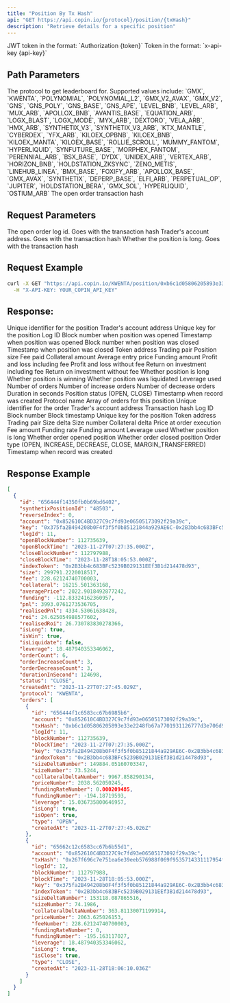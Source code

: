 ```yaml
---
title: "Position By Tx Hash"
api: "GET https://api.copin.io/{protocol}/position/{txHash}"
description: "Retrieve details for a specific position"
---
```

<ParamField header="Authorization" type="string">
    JWT token in the format: `Authorization {token}`
</ParamField>

<ParamField header="x-api-key" type="string">
    Token in the format: `x-api-key {api-key}`
</ParamField>

## Path Parameters

<ParamField query="protocol" type="string" required>
    The protocol to get leaderboard for. Supported values include: `GMX`,
    `KWENTA`, `POLYNOMIAL`, `POLYNOMIAL_L2`, `GMX_V2_AVAX`, `GMX_V2`, `GNS`,
    `GNS_POLY`, `GNS_BASE`, `GNS_APE`, `LEVEL_BNB`, `LEVEL_ARB`, `MUX_ARB`,
    `APOLLOX_BNB`, `AVANTIS_BASE`, `EQUATION_ARB`, `LOGX_BLAST`, `LOGX_MODE`,
    `MYX_ARB`, `DEXTORO`, `VELA_ARB`, `HMX_ARB`, `SYNTHETIX_V3`,
    `SYNTHETIX_V3_ARB`, `KTX_MANTLE`, `CYBERDEX`, `YFX_ARB`, `KILOEX_OPBNB`,
    `KILOEX_BNB`, `KILOEX_MANTA`, `KILOEX_BASE`, `ROLLIE_SCROLL`, `MUMMY_FANTOM`,
    `HYPERLIQUID`, `SYNFUTURE_BASE`, `MORPHEX_FANTOM`, `PERENNIAL_ARB`,
    `BSX_BASE`, `DYDX`, `UNIDEX_ARB`, `VERTEX_ARB`, `HORIZON_BNB`,
    `HOLDSTATION_ZKSYNC`, `ZENO_METIS`, `LINEHUB_LINEA`, `BMX_BASE`, `FOXIFY_ARB`,
    `APOLLOX_BASE`, `GMX_AVAX`, `SYNTHETIX`, `DEPERP_BASE`, `ELFI_ARB`, `PERPETUAL_OP`,
    `JUPITER`, `HOLDSTATION_BERA`, `GMX_SOL`, `HYPERLIQUID`, `OSTIUM_ARB`
</ParamField>

<ParamField path="txHash" type="string" required>
  The open order transaction hash
</ParamField>

## Request Parameters

<ParamField query="logId" type="string">
  The open order log id. Goes with the transaction hash
</ParamField>

<ParamField query="account" type="string">
  Trader's account address. Goes with the transaction hash
</ParamField>

<ParamField query="isLong" type="boolean">
  Whether the position is long. Goes with the transaction hash
</ParamField>

## Request Example

```bash
curl -X GET "https://api.copin.io/KWENTA/position/0xb6c1d05806205893e33e2248fb67a7701931126777d3e706d91d7503dd83b34e?logId=11&account=0x852610C4BD327C9c7fd93e06505173092f29a39c&isLong=true" \
  -H "X-API-KEY: YOUR_COPIN_API_KEY"
```

## Response:

<ResponseField name="id" type="string">
  Unique identifier for the position
</ResponseField>

<ResponseField name="account" type="string">
  Trader's account address
</ResponseField>

<ResponseField name="key" type="string">
  Unique key for the position
</ResponseField>

<ResponseField name="logId" type="number">
  Log ID
</ResponseField>

<ResponseField name="openBlockNumber" type="number">
  Block number when position was opened
</ResponseField>

<ResponseField name="openBlockTime" type="string">
  Timestamp when position was opened
</ResponseField>

<ResponseField name="closeBlockNumber" type="number">
  Block number when position was closed
</ResponseField>

<ResponseField name="closeBlockTime" type="string">
  Timestamp when position was closed
</ResponseField>

<ResponseField name="indexToken" type="string">
  Token address
</ResponseField>

<ResponseField name="pair" type="string">
  Trading pair
</ResponseField>

<ResponseField name="size" type="number">
  Position size
</ResponseField>

<ResponseField name="fee" type="number">
  Fee paid
</ResponseField>

<ResponseField name="collateral" type="number">
  Collateral amount
</ResponseField>

<ResponseField name="averagePrice" type="number">
  Average entry price
</ResponseField>

<ResponseField name="funding" type="number">
  Funding amount
</ResponseField>

<ResponseField name="pnl" type="number">
  Profit and loss including fee
</ResponseField>

<ResponseField name="realisedPnl" type="number">
  Profit and loss without fee
</ResponseField>

<ResponseField name="roi" type="number">
  Return on investment including fee
</ResponseField>

<ResponseField name="realisedRoi" type="number">
  Return on investment without fee
</ResponseField>

<ResponseField name="isLong" type="boolean">
  Whether position is long
</ResponseField>

<ResponseField name="isWin" type="boolean">
  Whether position is winning
</ResponseField>

<ResponseField name="isLiquidate" type="boolean">
  Whether position was liquidated
</ResponseField>

<ResponseField name="leverage" type="number">
  Leverage used
</ResponseField>

<ResponseField name="orderCount" type="number">
  Number of orders
</ResponseField>

<ResponseField name="orderIncreaseCount" type="number">
  Number of increase orders
</ResponseField>

<ResponseField name="orderDecreaseCount" type="number">
  Number of decrease orders
</ResponseField>

<ResponseField name="durationInSecond" type="number">
  Duration in seconds
</ResponseField>

<ResponseField name="status" type="string">
  Position status (OPEN, CLOSE)
</ResponseField>

<ResponseField name="createdAt" type="string">
  Timestamp when record was created
</ResponseField>

<ResponseField name="protocol" type="string">
  Protocol name
</ResponseField>

<ResponseField name="orders" type="array">
  Array of orders for this position
  <Expandable title="properties">
    <ResponseField name="id" type="string">
      Unique identifier for the order
    </ResponseField>
    <ResponseField name="account" type="string">
      Trader's account address
    </ResponseField>
    <ResponseField name="txHash" type="string">
      Transaction hash
    </ResponseField>
    <ResponseField name="logId" type="number">
      Log ID
    </ResponseField>
    <ResponseField name="blockNumber" type="number">
      Block number
    </ResponseField>
    <ResponseField name="blockTime" type="string">
      Block timestamp
    </ResponseField>
    <ResponseField name="key" type="string">
      Unique key for the position
    </ResponseField>
    <ResponseField name="indexToken" type="string">
      Token address
    </ResponseField>
    <ResponseField name="pair" type="string">
      Trading pair
    </ResponseField>
    <ResponseField name="sizeDeltaNumber" type="number">
      Size delta
    </ResponseField>
    <ResponseField name="sizeNumber" type="number">
      Size number
    </ResponseField>
    <ResponseField name="collateralDeltaNumber" type="number">
      Collateral delta
    </ResponseField>
    <ResponseField name="priceNumber" type="number">
      Price at order execution
    </ResponseField>
    <ResponseField name="feeNumber" type="number">
      Fee amount
    </ResponseField>
    <ResponseField name="fundingRateNumber" type="number">
      Funding rate
    </ResponseField>
    <ResponseField name="fundingNumber" type="number">
      Funding amount
    </ResponseField>
    <ResponseField name="leverage" type="number">
      Leverage used
    </ResponseField>
    <ResponseField name="isLong" type="boolean">
      Whether position is long
    </ResponseField>
    <ResponseField name="isOpen" type="boolean">
      Whether order opened position
    </ResponseField>
    <ResponseField name="isClose" type="boolean">
      Whether order closed position
    </ResponseField>
    <ResponseField name="type" type="string">
      Order type (OPEN, INCREASE, DECREASE, CLOSE, MARGIN_TRANSFERRED)
    </ResponseField>
    <ResponseField name="createdAt" type="string">
      Timestamp when record was created
    </ResponseField>
  </Expandable>
</ResponseField>

## Response Example

```json
[
  {
    "id": "656444f14350fb0b69bd6402",
    "synthetixPositionId": "48503",
    "reverseIndex": 0,
    "account": "0x852610C4BD327C9c7fd93e06505173092f29a39c",
    "key": "0x375fa2B494208b0F4f3f5f0b85121844a929AE6C-0x2B3bb4c683BFc5239B029131EEf3B1d214478d93-LONG",
    "logId": 11,
    "openBlockNumber": 112735639,
    "openBlockTime": "2023-11-27T07:27:35.000Z",
    "closeBlockNumber": 112797988,
    "closeBlockTime": "2023-11-28T18:05:53.000Z",
    "indexToken": "0x2B3bb4c683BFc5239B029131EEf3B1d214478d93",
    "size": 299791.2220018517,
    "fee": 228.62124740700003,
    "collateral": 16215.501363168,
    "averagePrice": 2022.9018492877242,
    "funding": -112.83324162360957,
    "pnl": 3993.0761273536705,
    "realisedPnl": 4334.53061638428,
    "roi": 24.625054988577602,
    "realisedRoi": 26.730783830278366,
    "isLong": true,
    "isWin": true,
    "isLiquidate": false,
    "leverage": 18.487940353346062,
    "orderCount": 6,
    "orderIncreaseCount": 3,
    "orderDecreaseCount": 3,
    "durationInSecond": 124698,
    "status": "CLOSE",
    "createdAt": "2023-11-27T07:27:45.029Z",
    "protocol": "KWENTA",
    "orders": [
      {
        "id": "656444f1c6583cc67b6985b6",
        "account": "0x852610C4BD327C9c7fd93e06505173092f29a39c",
        "txHash": "0xb6c1d05806205893e33e2248fb67a7701931126777d3e706d91d7503dd83b34e",
        "logId": 11,
        "blockNumber": 112735639,
        "blockTime": "2023-11-27T07:27:35.000Z",
        "key": "0x375fa2B494208b0F4f3f5f0b85121844a929AE6C-0x2B3bb4c683BFc5239B029131EEf3B1d214478d93-LONG",
        "indexToken": "0x2B3bb4c683BFc5239B029131EEf3B1d214478d93",
        "sizeDeltaNumber": 149884.05160703347,
        "sizeNumber": 73.5244,
        "collateralDeltaNumber": 9967.858290134,
        "priceNumber": 2038.562050245,
        "fundingRateNumber": 0.000209485,
        "fundingNumber": -194.18719593,
        "leverage": 15.036735800646957,
        "isLong": true,
        "isOpen": true,
        "type": "OPEN",
        "createdAt": "2023-11-27T07:27:45.026Z"
      },
      {
        "id": "65662c12c6583cc67b6b55d1",
        "account": "0x852610C4BD327C9c7fd93e06505173092f29a39c",
        "txHash": "0x267f696c7e751ea6e39eeb576988f069f9535714331117954fb9c61838d637b6",
        "logId": 12,
        "blockNumber": 112797988,
        "blockTime": "2023-11-28T18:05:53.000Z",
        "key": "0x375fa2B494208b0F4f3f5f0b85121844a929AE6C-0x2B3bb4c683BFc5239B029131EEf3B1d214478d93-LONG",
        "indexToken": "0x2B3bb4c683BFc5239B029131EEf3B1d214478d93",
        "sizeDeltaNumber": 153118.087865516,
        "sizeNumber": 74.1986,
        "collateralDeltaNumber": 363.81130071199914,
        "priceNumber": 2063.625026153,
        "feeNumber": 228.62124740700003,
        "fundingRateNumber": 0,
        "fundingNumber": -195.163117027,
        "leverage": 18.487940353346062,
        "isLong": true,
        "isClose": true,
        "type": "CLOSE",
        "createdAt": "2023-11-28T18:06:10.036Z"
      }
    ]
  }
]
```
